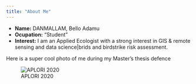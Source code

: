 ```yaml
---
title: "About Me"
---
```


- __Name:__ DANMALLAM, Bello Adamu
- __Ocupation:__ "Student"
- __Interest:__ I am an Applied Ecologist with a strong interest in GIS & remote sensing and data science|brids and birdstrike risk assessment. 

Here is a super cool photo of me during my Master's thesis defence

![APLORI 2020](me_aplori.jpeg)




